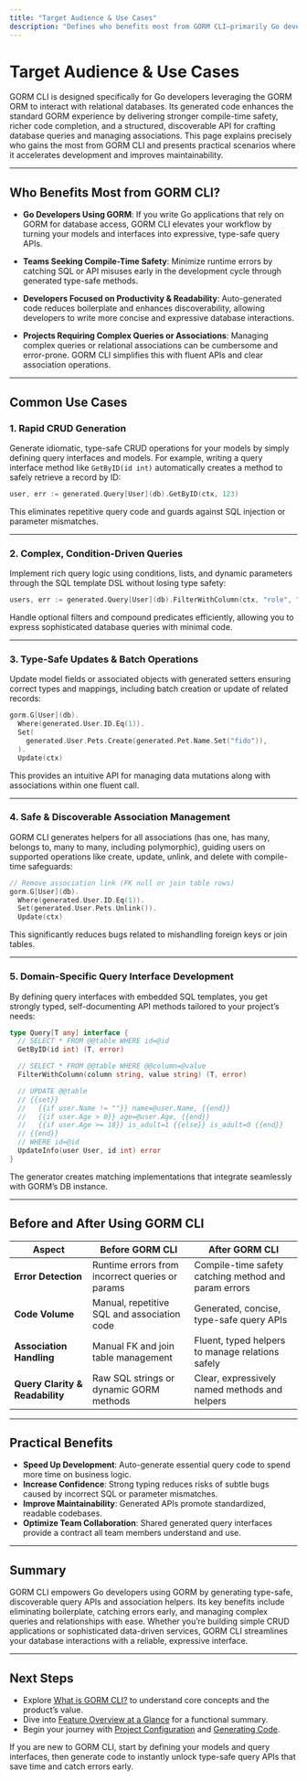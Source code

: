 ```yaml
---
title: "Target Audience & Use Cases"
description: "Defines who benefits most from GORM CLI—primarily Go developers adopting GORM for data access and looking for better compile-time guarantees, code completion, and safer, discoverable database APIs. Lists common use cases such as rapid CRUD generation, complex queries, and safe association management."
---
```


# Target Audience & Use Cases

GORM CLI is designed specifically for Go developers leveraging the GORM ORM to interact with relational databases. Its generated code enhances the standard GORM experience by delivering stronger compile-time safety, richer code completion, and a structured, discoverable API for crafting database queries and managing associations. This page explains precisely who gains the most from GORM CLI and presents practical scenarios where it accelerates development and improves maintainability.

---

## Who Benefits Most from GORM CLI?

- **Go Developers Using GORM**: If you write Go applications that rely on GORM for database access, GORM CLI elevates your workflow by turning your models and interfaces into expressive, type-safe query APIs.

- **Teams Seeking Compile-Time Safety**: Minimize runtime errors by catching SQL or API misuses early in the development cycle through generated type-safe methods.

- **Developers Focused on Productivity & Readability**: Auto-generated code reduces boilerplate and enhances discoverability, allowing developers to write more concise and expressive database interactions.

- **Projects Requiring Complex Queries or Associations**: Managing complex queries or relational associations can be cumbersome and error-prone. GORM CLI simplifies this with fluent APIs and clear association operations.

---

## Common Use Cases

### 1. Rapid CRUD Generation

Generate idiomatic, type-safe CRUD operations for your models by simply defining query interfaces and models. For example, writing a query interface method like `GetByID(id int)` automatically creates a method to safely retrieve a record by ID:

```go
user, err := generated.Query[User](db).GetByID(ctx, 123)
```

This eliminates repetitive query code and guards against SQL injection or parameter mismatches.

---

### 2. Complex, Condition-Driven Queries

Implement rich query logic using conditions, lists, and dynamic parameters through the SQL template DSL without losing type safety:

```go
users, err := generated.Query[User](db).FilterWithColumn(ctx, "role", "special")
```

Handle optional filters and compound predicates efficiently, allowing you to express sophisticated database queries with minimal code.

---

### 3. Type-Safe Updates & Batch Operations

Update model fields or associated objects with generated setters ensuring correct types and mappings, including batch creation or update of related records:

```go
gorm.G[User](db).
  Where(generated.User.ID.Eq(1)).
  Set(
    generated.User.Pets.Create(generated.Pet.Name.Set("fido")),
  ).
  Update(ctx)
```

This provides an intuitive API for managing data mutations along with associations within one fluent call.

---

### 4. Safe & Discoverable Association Management

GORM CLI generates helpers for all associations (has one, has many, belongs to, many to many, including polymorphic), guiding users on supported operations like create, update, unlink, and delete with compile-time safeguards:

```go
// Remove association link (FK null or join table rows)
gorm.G[User](db).
  Where(generated.User.ID.Eq(1)).
  Set(generated.User.Pets.Unlink()).
  Update(ctx)
```

This significantly reduces bugs related to mishandling foreign keys or join tables.

---

### 5. Domain-Specific Query Interface Development

By defining query interfaces with embedded SQL templates, you get strongly typed, self-documenting API methods tailored to your project’s needs:

```go
type Query[T any] interface {
  // SELECT * FROM @@table WHERE id=@id
  GetByID(id int) (T, error)

  // SELECT * FROM @@table WHERE @@column=@value
  FilterWithColumn(column string, value string) (T, error)

  // UPDATE @@table
  // {{set}}
  //   {{if user.Name != ""}} name=@user.Name, {{end}}
  //   {{if user.Age > 0}} age=@user.Age, {{end}}
  //   {{if user.Age >= 18}} is_adult=1 {{else}} is_adult=0 {{end}}
  // {{end}}
  // WHERE id=@id
  UpdateInfo(user User, id int) error
}
```

The generator creates matching implementations that integrate seamlessly with GORM’s DB instance.

---

## Before and After Using GORM CLI

| Aspect                       | Before GORM CLI                                    | After GORM CLI                                    |
|------------------------------|--------------------------------------------------|--------------------------------------------------|
| **Error Detection**           | Runtime errors from incorrect queries or params | Compile-time safety catching method and param errors|
| **Code Volume**               | Manual, repetitive SQL and association code      | Generated, concise, type-safe query APIs          |
| **Association Handling**      | Manual FK and join table management               | Fluent, typed helpers to manage relations safely  |
| **Query Clarity & Readability**| Raw SQL strings or dynamic GORM methods           | Clear, expressively named methods and helpers     |

---

## Practical Benefits

- **Speed Up Development**: Auto-generate essential query code to spend more time on business logic.
- **Increase Confidence**: Strong typing reduces risks of subtle bugs caused by incorrect SQL or parameter mismatches.
- **Improve Maintainability**: Generated APIs promote standardized, readable codebases.
- **Optimize Team Collaboration**: Shared generated query interfaces provide a contract all team members understand and use.

---

## Summary

GORM CLI empowers Go developers using GORM by generating type-safe, discoverable query APIs and association helpers. Its key benefits include eliminating boilerplate, catching errors early, and managing complex queries and relationships with ease. Whether you’re building simple CRUD applications or sophisticated data-driven services, GORM CLI streamlines your database interactions with a reliable, expressive interface.

---

## Next Steps

- Explore [What is GORM CLI?](/overview/intro-value/what-is-gorm-cli) to understand core concepts and the product’s value.
- Dive into [Feature Overview at a Glance](/overview/intro-value/feature-overview) for a functional summary.
- Begin your journey with [Project Configuration](/getting-started/first-steps/project-configuration) and [Generating Code](/getting-started/first-steps/generating-code).

<Tip>
If you are new to GORM CLI, start by defining your models and query interfaces, then generate code to instantly unlock type-safe query APIs that save time and catch errors early.
</Tip>